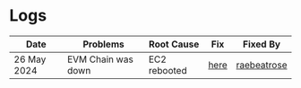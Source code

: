 # Logs

| Date       | Problems                                     | Root Cause  | Fix                         | Fixed By  |
|------------|----------------------------------------------|-------------|-----------------------------|-----------|
| 26 May 2024| EVM Chain was down | EC2 rebooted | [here](/troubleshooting/evm_chain) | [raebeatrose](https://github.com/raebeatrose4)        |
